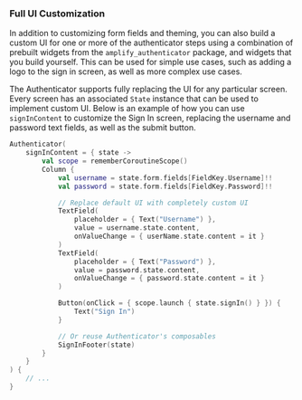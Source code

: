 ### Full UI Customization

In addition to customizing form fields and theming, you can also build a custom UI for one or more of the authenticator steps using a combination of prebuilt widgets from the `amplify_authenticator` package, and widgets that you build yourself. This can be used for simple use cases, such as adding a logo to the sign in screen, as well as more complex use cases.

The Authenticator supports fully replacing the UI for any particular screen. Every screen has an associated `State` instance that can be used to implement custom UI.  Below is an example of how you can use `signInContent` to customize the Sign In screen, replacing the username and password text fields, as well as the submit button.

```kotlin
Authenticator(
    signInContent = { state ->
        val scope = rememberCoroutineScope()
        Column {
            val username = state.form.fields[FieldKey.Username]!!
            val password = state.form.fields[FieldKey.Password]!!

            // Replace default UI with completely custom UI
            TextField(
                placeholder = { Text("Username") },
                value = username.state.content,
                onValueChange = { userName.state.content = it }
            )
            TextField(
                placeholder = { Text("Password") },
                value = password.state.content,
                onValueChange = { password.state.content = it }
            )

            Button(onClick = { scope.launch { state.signIn() } }) {
                Text("Sign In")
            }

            // Or reuse Authenticator's composables
            SignInFooter(state)
        }
    }
) {
    // ...
}
```
